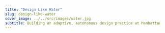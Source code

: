 ```yaml
---
title: "Design Like Water"
slug: design-like-water
cover_image: ../../src/images/water.jpg
subtitle: Building an adaptive, autonomous design practice at Manhattan Hydraulics
---
```


<!--

<Card animate="true" className="min-h-64 w-full">
  {props.pageContext.frontmatter.cover_image && (
    <img
      src={props.pageContext.frontmatter.cover_image}
      className="h-full w-full object-cover min-h-80"
    />
  )}
  <div className="px-3 pb-4 pt-12 absolute bottom-0 w-full bg-gradient-to-t from-black text-white">
    <p className="font-semibold text-xl indent-0 leading-tight mb-1">
      {props.pageContext.frontmatter.title}
    </p>
    <p className="indent-0 leading-5 text-base font-medium">
      {props.pageContext.frontmatter.subtitle}
    </p>
  </div>
</Card>

This is _some markdown_

<NoteCard note={props.data.notes.nodes[0]} />

This is _some markdown_

<EssayCard post={props.data.essays.nodes[0]} isLinked mini />

  query {
    notes: allBrainNote(
      filter: {
        title: {
          in: ["Critique is chicken soup for the designer's soul", "MOOCs"]
        }
      }
    ) {
      nodes {
        id
        title
        childMdx {
          frontmatter {
            title
            tags
            date(formatString: "MM.DD.YYYY")
          }
        }
      }
    }
    essays: allMdx(
      filter: {
        fileAbsolutePath: { regex: "/content/essays/" }
        frontmatter: { title: { in: "Algorithmic Sovereignity and Datapower" } }
      }
      sort: { fields: frontmatter___date }
      limit: 4
    ) {
      nodes {
        ...EssayPreview
      }
    }
  }
`; -->
